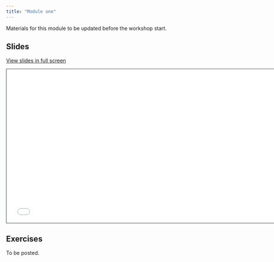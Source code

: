 ```yaml
---
title: "Module one"
---
```


::: callout-note
Materials for this module to be updated before the workshop start.
:::

## Slides

[View slides in full screen](1-hello-dashboards.html)

```{=html}
<iframe class="slide-deck" src="1-hello-dashboards.html" height="420" width="747" style="border: 1px solid #2e3846;"></iframe>
```
## Exercises

To be posted.
